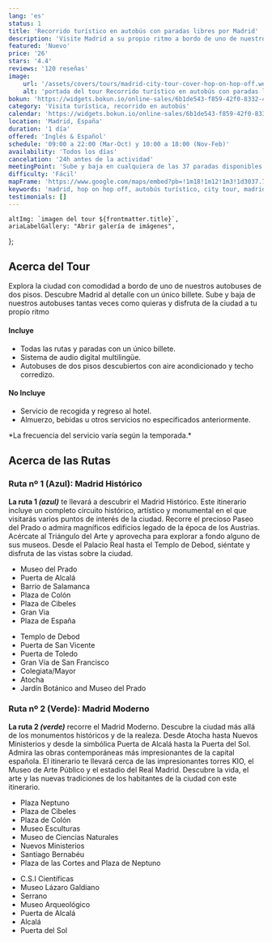 ```yaml
---
lang: 'es'
status: 1
title: 'Recorrido turístico en autobús con paradas libres por Madrid'
description: 'Visite Madrid a su propio ritmo a bordo de uno de nuestros autobuses rojos de dos pisos.Hop-On y Hop-Off como muchas veces.'
featured: 'Nuevo'
price: '26'
stars: '4.4'
reviews: '120 reseñas'
image:
    url: '/assets/covers/tours/madrid-city-tour-cover-hop-on-hop-off.webp'
    alt: 'portada del tour Recorrido turístico en autobús con paradas libres por Madrid'
bokun: 'https://widgets.bokun.io/online-sales/6b1de543-f859-42f0-8332-446d14d349f4/experience/845897?partialView=1'
category: 'Visita turística, recorrido en autobús'
calendar: 'https://widgets.bokun.io/online-sales/6b1de543-f859-42f0-8332-446d14d349f4/experience-calendar/845897'
location: 'Madrid, España'
duration: '1 día'
offered: 'Inglés & Español'
schedule: '09:00 a 22:00 (Mar-Oct) y 10:00 a 18:00 (Nov-Feb)'
availability: 'Todos los días'
cancelation: '24h antes de la actividad'
meetingPoint: 'Sube y baja en cualquiera de las 37 paradas disponibles'
difficulty: 'Fácil'
mapFrame: 'https://www.google.com/maps/embed?pb=!1m18!1m12!1m3!1d3037.7772180513766!2d-3.6947020241227175!3d40.413785855818624!2m3!1f0!2f0!3f0!3m2!1i1024!2i768!4f13.1!3m3!1m2!1s0xd42289d66d8a2ed%3A0x1094f07d93ad885a!2sMuseo%20Nacional%20del%20Prado!5e0!3m2!1ses-419!2smx!4v1709575238178!5m2!1ses-419!2smx'
keywords: 'madrid, hop on hop off, autobús turístico, city tour, madrid city tour, madrid sightseeing, madrid turismo, madrid turístico, madrid autobús turístico, madrid paradas libres'
testimonials: []
---
```




    altImg: `imagen del tour ${frontmatter.title}`,
    ariaLabelGallery: "Abrir galería de imágenes",
};

<SliderGallery 
    client:load 
    images={arrayImages} 
    accessibility={accessibility}
/>

<h2 class="text-3xl md:text-4xl font-extrabold mb-4 text-red-700"> Acerca del Tour</h2>
<p class="text-lg text-justify my-5"> Explora la ciudad con comodidad a bordo de uno de nuestros autobuses de dos pisos. 
Descubre Madrid al detalle con un único billete. Sube y baja de nuestros autobuses tantas veces como quieras y disfruta 
de la ciudad a tu propio ritmo</p>

<div class="flex flex-wrap gap-y-5 my-5">
    <div class="w-full md:w-1/2 md:pr-5">
        <h4 class="text-2xl font-bold mb-4 text-sky-800">Incluye</h4>
        <ul class="text-lg space-y-4">
            <li><i class="at-check-circle text-green-500"></i> Todas las rutas y paradas con un único billete.</li>
            <li><i class="at-check-circle text-green-500"></i> Sistema de audio digital multilingüe.</li>
            <li><i class="at-check-circle text-green-500"></i> Autobuses de dos pisos descubiertos con aire acondicionado y techo corredizo.</li>
        </ul>
    </div>
    <div class="w-full md:w-1/2 md:pr-5">
        <h4 class="text-2xl font-bold mb-4 text-sky-800">No Incluye</h4>
        <ul class="text-lg space-y-4">
            <li><i class="at-xmark-circle text-red-500"></i> Servicio de recogida y regreso al hotel.</li>
            <li><i class="at-xmark-circle text-red-500"></i> Almuerzo, bebidas u otros servicios no especificados anteriormente.</li>
        </ul>
    </div>
    <p class="w-full text-lg text-justify my-5 font-bold">*La frecuencia del servicio varía según la temporada.*</p>
</div>

<h2 class="text-3xl md:text-4xl font-extrabold mb-4 text-red-700"> Acerca de las Rutas</h2>
<h3 class="text-2xl md:text-3xl font-bold text-sky-800"> Ruta nº 1 (Azul): Madrid Histórico</h3>

<p class="text-lg text-justify my-5"> <strong>La ruta 1 <em>(azul)</em></strong> te llevará a descubrir el Madrid Histórico. 
Este itinerario incluye un completo circuito histórico, artístico y monumental en el que visitarás varios puntos de interés de la ciudad. 
Recorre el precioso Paseo del Prado o admira magníficos edificios legado de la época de los Austrias. Acércate al Triángulo del Arte y 
aprovecha para explorar a fondo alguno de sus museos. Desde el Palacio Real hasta el Templo de Debod, siéntate y disfruta de las vistas 
sobre la ciudad.</p>

<div class="flex flex-wrap gap-y-5 my-5">
    <div class="w-full md:w-1/2 md:pr-5">
        <ul class="text-lg space-y-4">
            <li><i class="at-location text-sky-500"></i> Museo del Prado</li>
            <li><i class="at-location text-sky-500"></i> Puerta de Alcalá</li>
            <li><i class="at-location text-sky-500"></i> Barrio de Salamanca</li>
            <li><i class="at-location text-sky-500"></i> Plaza de Colón</li>
            <li><i class="at-location text-sky-500"></i> Plaza de Cibeles</li>
            <li><i class="at-location text-sky-500"></i> Gran Via</li>
            <li><i class="at-location text-sky-500"></i> Plaza de España</li>
        </ul>
    </div>
    <div class="w-full md:w-1/2 md:pr-5">
        <ul class="text-lg space-y-4">
            <li><i class="at-location text-sky-500"></i> Templo de Debod</li>
            <li><i class="at-location text-sky-500"></i> Puerta de San Vicente</li>
            <li><i class="at-location text-sky-500"></i> Puerta de Toledo</li>
            <li><i class="at-location text-sky-500"></i> Gran Vía de San Francisco</li>
            <li><i class="at-location text-sky-500"></i> Colegiata/Mayor</li>
            <li><i class="at-location text-sky-500"></i> Atocha</li>
            <li><i class="at-location text-sky-500"></i> Jardín Botánico and Museo del Prado</li>
        </ul>
    </div>
</div>

<h3 class="text-2xl md:text-3xl font-bold text-sky-800"> Ruta nº 2 (Verde): Madrid Moderno</h3>

<p class="text-lg text-justify my-5"> <strong>La ruta 2 <em>(verde)</em></strong> recorre el Madrid Moderno. Descubre la ciudad más allá 
de los monumentos históricos y de la realeza. Desde Atocha hasta Nuevos Ministerios y desde la simbólica Puerta de Alcalá hasta la Puerta 
del Sol. Admira las obras contemporáneas más impresionantes de la capital española. El itinerario te llevará cerca de las impresionantes
torres KIO, el Museo de Arte Público y el estadio del Real Madrid. Descubre la vida, el arte y las nuevas tradiciones de los habitantes 
de la ciudad con este itinerario.</p>

<div class="flex flex-wrap gap-y-5 my-5">
    <div class="w-full md:w-1/2 md:pr-5">
        <ul class="text-lg space-y-4">
            <li><i class="at-location text-sky-500"></i> Plaza Neptuno</li>
            <li><i class="at-location text-sky-500"></i> Plaza de Cibeles</li>
            <li><i class="at-location text-sky-500"></i> Plaza de Colón</li>
            <li><i class="at-location text-sky-500"></i> Museo Esculturas</li>
            <li><i class="at-location text-sky-500"></i> Museo de Ciencias Naturales</li>
            <li><i class="at-location text-sky-500"></i> Nuevos Ministerios</li>
            <li><i class="at-location text-sky-500"></i> Santiago Bernabéu</li>
            <li><i class="at-location text-sky-500"></i> Plaza de las Cortes and Plaza de Neptuno</li>
        </ul>
    </div>
    <div class="w-full md:w-1/2 md:pr-5">
        <ul class="text-lg space-y-4">
            <li><i class="at-location text-sky-500"></i> C.S.I Científicas</li>
            <li><i class="at-location text-sky-500"></i> Museo Lázaro Galdiano</li>
            <li><i class="at-location text-sky-500"></i> Serrano</li>
            <li><i class="at-location text-sky-500"></i> Museo Arqueológico</li>
            <li><i class="at-location text-sky-500"></i> Puerta de Alcalá</li>
            <li><i class="at-location text-sky-500"></i> Alcalá</li>
            <li><i class="at-location text-sky-500"></i> Puerta del Sol</li>
        </ul>
    </div>
</div>